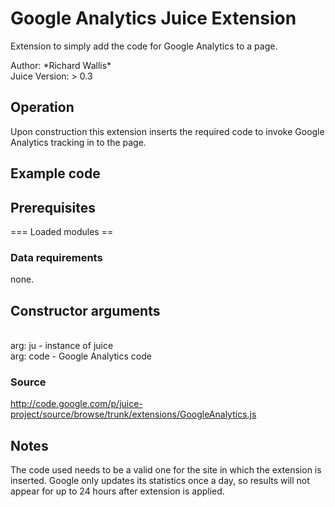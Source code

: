 = Google Analytics Juice Extension =

Extension to simply add the code for Google Analytics to a page.

Author: *Richard Wallis*<br/>
Juice Version: > 0.3

== Operation ==

Upon construction this extension inserts the required code to invoke Google Analytics tracking in to the page.

== Example code ==
{{{new gasJuice(juice,"UA-xxxxxxx-xx");}}}

== Prerequisites ==
=== Loaded modules ==
{{{juice.loadJs("http://{MyServer}/extensions/GoogleAnalytics.js");}}}

=== Data requirements ===

none.

== Constructor arguments ==
{{{gasJuice(ju,code)}}}<br/>
arg: ju - instance of juice <br/>
arg: code - Google Analytics code<br/>

=== Source ===
http://code.google.com/p/juice-project/source/browse/trunk/extensions/GoogleAnalytics.js

== Notes ==

The code used needs to be a valid one for the site in which the extension is inserted.  Google only updates its statistics once a day, so results will not appear for up to 24 hours after extension is applied.  